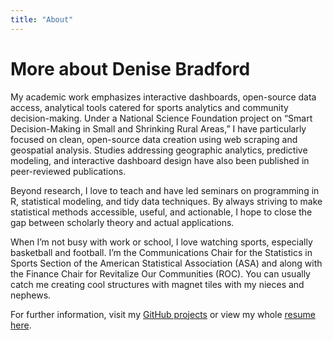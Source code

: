 ```yaml
---
title: "About"
---
```


# More about Denise Bradford

My academic work emphasizes interactive dashboards, open-source data access, analytical tools catered for sports analytics and community decision-making.  Under a National Science Foundation project on "Smart Decision-Making in Small and Shrinking Rural Areas," I have particularly focused on clean, open-source data creation using web scraping and geospatial analysis.  Studies addressing geographic analytics, predictive modeling, and interactive dashboard design have also been published in peer-reviewed publications.

Beyond research, I love to teach and have led seminars on programming in R, statistical modeling, and tidy data techniques. By always striving to make statistical methods accessible, useful, and actionable, I hope to close the gap between scholarly theory and actual applications.

When I'm not busy with work or school, I love watching sports, especially basketball and football. I’m the Communications Chair for the Statistics in Sports Section of the American Statistical Association (ASA) and along with the Finance Chair for Revitalize Our Communities (ROC). You can usually catch me creating cool structures with magnet tiles with my nieces and nephews. 


For further information, visit my [GitHub projects](https:// github.com/drbradford12) or view my whole [resume here](https://drbradford12.github.io/my_website/resume/).

